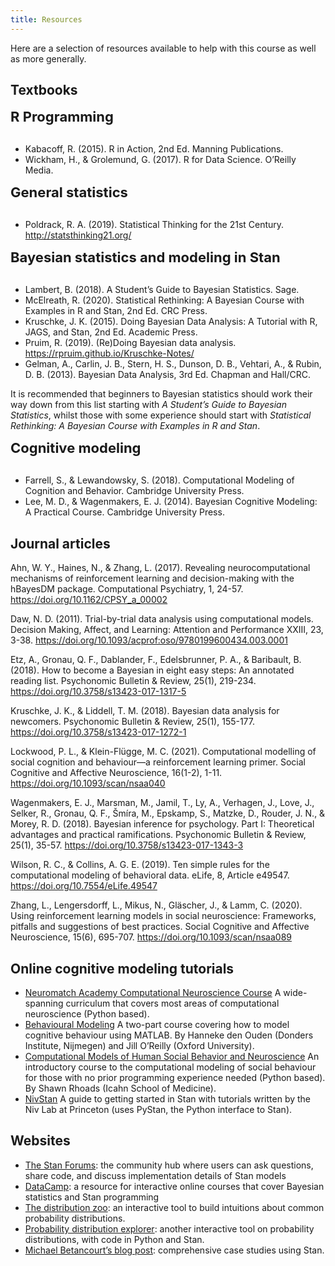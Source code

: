 ```yaml
---
title: Resources
---
```


Here are a selection of resources available to help with this course as well as more generally.

## Textbooks

<div style="font-size: 22px;"><strong>R Programming</strong></div>
<div style="height: 16px;"></div>

- Kabacoff, R. (2015). R in Action, 2nd Ed. Manning Publications.
- Wickham, H., & Grolemund, G. (2017). R for Data Science. O'Reilly Media.

<div style="font-size: 22px;"><strong>General statistics</strong></div>
<div style="height: 16px;"></div>

- Poldrack, R. A. (2019). Statistical Thinking for the 21st Century. [http://statsthinking21.org/](http://statsthinking21.org/)

<div style="font-size: 22px;"><strong>Bayesian statistics and modeling in Stan</strong></div>
<div style="height: 16px;"></div>

- Lambert, B. (2018). A Student's Guide to Bayesian Statistics. Sage.
- McElreath, R. (2020). Statistical Rethinking: A Bayesian Course with Examples in R and Stan, 2nd Ed. CRC Press.
- Kruschke, J. K. (2015). Doing Bayesian Data Analysis: A Tutorial with R, JAGS, and Stan, 2nd Ed. Academic Press.
- Pruim, R. (2019). (Re)Doing Bayesian data analysis. [https://rpruim.github.io/Kruschke-Notes/](https://rpruim.github.io/Kruschke-Notes/)
- Gelman, A., Carlin, J. B., Stern, H. S., Dunson, D. B., Vehtari, A., & Rubin, D. B. (2013). Bayesian Data Analysis, 3rd Ed. Chapman and Hall/CRC.

:::{.callout-tip title="Which textbook should I start with?"}
It is recommended that beginners to Bayesian statistics should work their way down from this list starting with *A Student's Guide to Bayesian Statistics*, whilst those with some experience should start with *Statistical Rethinking: A Bayesian Course with Examples in R and Stan*.
:::

<div style="font-size: 22px;"><strong>Cognitive modeling</strong></div>
<div style="height: 16px;"></div>

- Farrell, S., & Lewandowsky, S. (2018). Computational Modeling of Cognition and Behavior. Cambridge University Press.
- Lee, M. D., & Wagenmakers, E. J. (2014). Bayesian Cognitive Modeling: A Practical Course. Cambridge University Press.

## Journal articles

Ahn, W. Y., Haines, N., & Zhang, L. (2017). Revealing neurocomputational mechanisms of reinforcement learning and decision-making with the hBayesDM package. Computational Psychiatry, 1, 24-57. [https://doi.org/10.1162/CPSY_a_00002](https://doi.org/10.1162/CPSY_a_00002)

Daw, N. D. (2011). Trial-by-trial data analysis using computational models. Decision Making, Affect, and Learning: Attention and Performance XXIII, 23, 3-38. [https://doi.org/10.1093/acprof:oso/9780199600434.003.0001](https://doi.org/10.1093/acprof:oso/9780199600434.003.0001)

Etz, A., Gronau, Q. F., Dablander, F., Edelsbrunner, P. A., & Baribault, B. (2018). How to become a Bayesian in eight easy steps: An annotated reading list. Psychonomic Bulletin & Review, 25(1), 219-234. [https://doi.org/10.3758/s13423-017-1317-5](https://doi.org/10.3758/s13423-017-1317-5)

Kruschke, J. K., & Liddell, T. M. (2018). Bayesian data analysis for newcomers. Psychonomic Bulletin & Review, 25(1), 155-177. [https://doi.org/10.3758/s13423-017-1272-1](https://doi.org/10.3758/s13423-017-1272-1)

Lockwood, P. L., & Klein-Flügge, M. C. (2021). Computational modelling of social cognition and behaviour—a reinforcement learning primer. Social Cognitive and Affective Neuroscience, 16(1-2), 1-11. [https://doi.org/10.1093/scan/nsaa040](https://doi.org/10.1093/scan/nsaa040)

Wagenmakers, E. J., Marsman, M., Jamil, T., Ly, A., Verhagen, J., Love, J., Selker, R., Gronau, Q. F., Šmíra, M., Epskamp, S., Matzke, D., Rouder, J. N., & Morey, R. D. (2018). Bayesian inference for psychology. Part I: Theoretical advantages and practical ramifications. Psychonomic Bulletin & Review, 25(1), 35-57. [https://doi.org/10.3758/s13423-017-1343-3](https://doi.org/10.3758/s13423-017-1343-3)

Wilson, R. C., & Collins, A. G. E. (2019). Ten simple rules for the computational modeling of behavioral data. eLife, 8, Article e49547. [https://doi.org/10.7554/eLife.49547](https://doi.org/10.7554/eLife.49547)

Zhang, L., Lengersdorff, L., Mikus, N., Gläscher, J., & Lamm, C. (2020). Using reinforcement learning models in social neuroscience: Frameworks, pitfalls and suggestions of best practices. Social Cognitive and Affective Neuroscience, 15(6), 695-707. [https://doi.org/10.1093/scan/nsaa089](https://doi.org/10.1093/scan/nsaa089)

## Online cognitive modeling tutorials 

- [Neuromatch Academy Computational Neuroscience Course](https://compneuro.neuromatch.io/tutorials/intro.html) A wide-spanning curriculum that covers most areas of computational neuroscience (Python based).
- [Behavioural Modeling](https://hannekedenouden.ruhosting.nl/RLtutorial/Instructions.html) A two-part course covering how to model cognitive behaviour using MATLAB. By Hanneke den Ouden (Donders Institute, Nijmegen) and Jill O'Reilly (Oxford University).
- [Computational Models of Human Social Behavior and Neuroscience](https://shawnrhoads.github.io/gu-psyc-347/index.html) An introductory course to the computational modeling of social behaviour for those with no prior programming experience needed (Python based). By Shawn Rhoads (Icahn School of Medicine).
- [NivStan](https://nivlab.github.io/nivstan/) A guide to getting started in Stan with tutorials written by the Niv Lab at Princeton (uses PyStan, the Python interface to Stan).

## Websites

- [The Stan Forums](https://discourse.mc-stan.org): the community hub where users can ask questions, share code, and discuss implementation details of Stan models
- [DataCamp](https://www.datacamp.com/): a resource for interactive online courses that cover Bayesian statistics and Stan programming
- [The distribution zoo](https://ben18785.shinyapps.io/distribution-zoo/): an interactive tool to build intuitions about common probability distributions.
- [Probability distribution explorer](https://distribution-explorer.github.io/): another interactive tool on probability distributions, with code in Python and Stan.
- [Michael Betancourt's blog post](https://betanalpha.github.io/writing/): comprehensive case studies using Stan.




